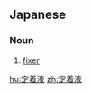 ==Japanese==
{{ja-kanjitab|てい|ちゃく|えき|yomi=on}}

===Noun===
{{ja-noun|ていちゃくえき}}

# [[fixer]] {{gloss|chemical used in photographic development}}
#: {{ja-usex|現像タンクに'''定着液'''を注ぐ|げんぞう タンク に '''ていちゃくえき''' を そそぐ|pour the '''fixer''' into the developing tank}}

[[hu:定着液]]
[[zh:定着液]]